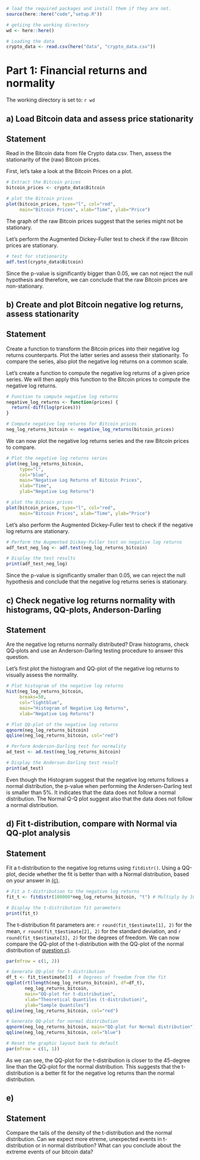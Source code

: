 
```r
# load the required packages and install them if they are not.
source(here::here("code","setup.R"))

# getiing the working directory
wd <- here::here()

# Loading the data
crypto_data <- read.csv(here("data", "crypto_data.csv"))
```

# Part 1: Financial returns and normality

The working directory is set to: `r wd`

## a) Load Bitcoin data and assess price stationarity

::: {.callout-note icon=false}

## Statement

Read in the Bitcoin data from file Crypto data.csv. Then, assess the stationarity of the (raw)
Bitcoin prices.

:::

First, let's take a look at the Bitcoin Prices on a plot.


```r
# Extract the Bitcoin prices
bitcoin_prices <- crypto_data$Bitcoin

# plot the Bitcoin prices
plot(bitcoin_prices, type="l", col="red", 
     main="Bitcoin Prices", xlab="Time", ylab="Price")
```

The graph of the raw Bitcoin prices suggest that the series might not be stationary.

Let's perform the Augmented Dickey-Fuller test to check if the raw Bitcoin prices are stationary.

```r
# test for stationarity
adf.test(crypto_data$Bitcoin)
```

Since the p-value is significantly bigger than 0.05, we can not reject the null hypothesis and therefore, we can conclude that the raw Bitcoin prices are non-stationary.

## b) Create and plot Bitcoin negative log returns, assess stationarity

::: {.callout-note icon=false}

## Statement

Create a function to transform the Bitcoin prices into their negative log returns counterparts. Plot
the latter series and assess their stationarity. To compare the series, also plot the negative log
returns on a common scale.

:::

Let's create a function to compute the negative log returns of a given price series. We will then apply this function to the Bitcoin prices to compute the negative log returns.

```r
# Function to compute negative log returns
negative_log_returns <- function(prices) {
  return(-diff(log(prices)))
}

# Compute negative log returns for Bitcoin prices
neg_log_returns_bitcoin <- negative_log_returns(bitcoin_prices)
```

We can now plot the negative log returns series and the raw Bitcoin prices to compare.

```r
# Plot the negative log returns series
plot(neg_log_returns_bitcoin,
     type="l",
     col="blue", 
     main="Negative Log Returns of Bitcoin Prices", 
     xlab="Time",
     ylab="Negative Log Returns")

# plot the Bitcoin prices
plot(bitcoin_prices, type="l", col="red", 
     main="Bitcoin Prices", xlab="Time", ylab="Price")
```

Let's also perform the Augmented Dickey-Fuller test to check if the negative log returns are stationary.

```r
# Perform the Augmented Dickey-Fuller test on negative log returns
adf_test_neg_log <- adf.test(neg_log_returns_bitcoin)

# Display the test results
print(adf_test_neg_log)
```

Since the p-value is significantly smaller than 0.05, we can reject the null hypothesis and conclude that the negative log returns series is stationary.

## c) Check negative log returns normality with histograms, QQ-plots, Anderson-Darling

::: {.callout-note icon=false}

## Statement

Are the negative log returns normally distributed? Draw histograms, check QQ-plots and use an
Anderson-Darling testing procedure to answer this question.

:::

Let's first plot the histogram and QQ-plot of the negative log returns to visually assess the normality.

```r
# Plot histogram of the negative log returns
hist(neg_log_returns_bitcoin,
     breaks=50,
     col="lightblue", 
     main="Histogram of Negative Log Returns",
     xlab="Negative Log Returns")

# Plot QQ-plot of the negative log returns
qqnorm(neg_log_returns_bitcoin)
qqline(neg_log_returns_bitcoin, col="red")

# Perform Anderson-Darling test for normality
ad_test <- ad.test(neg_log_returns_bitcoin)

# Display the Anderson-Darling test result
print(ad_test)
```

Even though the Histogram suggest that the negative log returns follows a normal distribution, the p-value when performing the Andersen-Darling test is smaller than 5%. It indicates that the data does not follow a normal distribution. The Normal Q-Q plot suggest also that the data does not follow a normal distribution.

## d) Fit t-distribution, compare with Normal via QQ-plot analysis

::: {.callout-note icon=false}

## Statement

Fit a t-distribution to the negative log returns using `fitdistr()`. Using a QQ-plot, decide whether the fit is better than with a Normal distribution, based on your answer in [(c)](#c-check-negative-log-returns-normality-with-histograms-qq-plots-anderson-darling).

:::

```r
# Fit a t-distribution to the negative log returns
fit_t <- fitdistr(100000*neg_log_returns_bitcoin, "t") # Multiply by 100000 to avoid numerical issues

# Display the t-distribution fit parameters
print(fit_t)
```

The t-distribution fit parameters are: `r round(fit_t$estimate[1], 2)` for the mean, `r round(fit_t$estimate[2], 2)` for the standard deviation, and `r round(fit_t$estimate[3], 2)` for the degrees of freedom. We can now compare the QQ-plot of the t-distribution with the QQ-plot of the normal distribution of [question c)](#c-check-negative-log-returns-normality-with-histograms-qq-plots-anderson-darling).

```r
par(mfrow = c(1, 2))

# Generate QQ-plot for t-distribution
df_t <- fit_t$estimate[3]  # Degrees of freedom from the fit
qqplot(rt(length(neg_log_returns_bitcoin), df=df_t),
       neg_log_returns_bitcoin,
       main="QQ-plot for t-distribution",
       xlab="Theoretical Quantiles (t-distribution)",
       ylab="Sample Quantiles")
qqline(neg_log_returns_bitcoin, col="red")

# Generate QQ-plot for normal distribution
qqnorm(neg_log_returns_bitcoin, main="QQ-plot for Normal distribution")
qqline(neg_log_returns_bitcoin, col="blue")

# Reset the graphic layout back to default
par(mfrow = c(1, 1))
```

As we can see, the QQ-plot for the t-distribution is closer to the 45-degree line than the QQ-plot for the normal distribution. This suggests that the t-distribution is a better fit for the negative log returns than the normal distribution.

## e) 

::: {.callout-note icon=false}

## Statement

Compare the tails of the density of the t-distribution and the normal distribution. Can we expect more etreme, unexpected events in t-distribution or in normal distribution? What can you conclude about the extreme events of our bitcoin data?

:::

